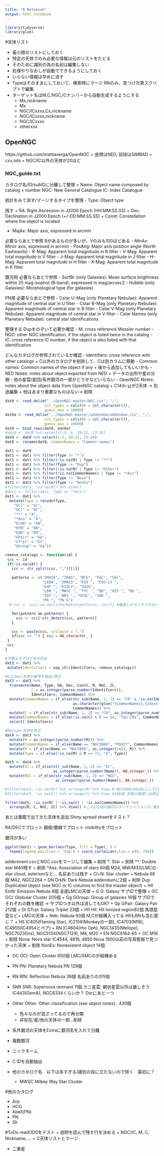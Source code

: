 ```yaml
---
title: "R Notebook"
output: html_notebook
---
```


```r
library(tidyverse)
library(glue)

```

#天体リスト

+ 最小限のリストにしておく
+ 特定の天体でのみ必要な情報は元のリストをたどる
+ そのために識別の為の名前は編集しない
+ 処理やりなおしが自動でできるようにしておく
+ いらない情報は早めに消す
+ Typeはそのままにしておいて、検索時にマージ RNのみ、見つけ次第スクリプトで編集
+ ターゲット名はM,C,NGC,ICナンバーから自動生成するようにする
  + Mx,nickname
  + Mx
  + NGC/ICxxxx,Cx,nickname
  + NGC/ICxxxx,nickname
  + NGC/ICxxxx
  + otherxxx

## OpenNGC
https://github.com/mattiaverga/OpenNGC
+ 座標はNED, 投球はSIMBAD
+ csv,ods
+ NGC/IC以外の天体が20ほど

### NGC_guide.txt

カタログ名/ID/subIDに分離して整理
+ Name: Object name composed by catalog + number
    NGC: New General Catalogue
    IC: Index Catalogue
    
統計をみて消す/マージするタイプを整理
- Type: Object type

残す
+ RA: Right Ascension in J2000 Epoch (HH:MM:SS.SS)
+ Dec: Declination in J2000 Epoch (+/-DD:MM:SS.SS)
+ Const: Constellation where the object is located

- MajAx: Major axis, expressed in arcmin

必要ならあとで参照
Bがあるものが多いが、Vのみも100ほどある
- MinAx: Minor axis, expressed in arcmin
- PosAng: Major axis position angle (North Eastwards)
- B-Mag: Apparent total magnitude in B filter 
- V-Mag: Apparent total magnitude in V filter
- J-Mag: Apparent total magnitude in J filter
- H-Mag: Apparent total magnitude in H filter
- K-Mag: Apparent total magnitude in K filter

銀河用 必要ならあとで参照
- SurfBr (only Galaxies): Mean surface brigthness within 25 mag isophot (B-band), expressed in mag/arcsec2
- Hubble (only Galaxies): Morphological type (for galaxies)

PN用 必要ならあとで参照
- Cstar U-Mag (only Planetary Nebulae): Apparent magnitude of central star in U filter
- Cstar B-Mag (only Planetary Nebulae): Apparent magnitude of central star in B filter
- Cstar V-Mag (only Planetary Nebulae): Apparent magnitude of central star in V filter
- Cstar Names (only Planetary Nebulae): central star identifications

整理する Dupをのぞいて必要か確認
- M: cross reference Messier number
- NGC: other NGC identification, if the object is listed twice in the catalog
- IC: cross reference IC number, if the object is also listed with that identification

どんなカタログが参照されているか確認
- Identifiers: cross reference with other catalogs
    + C以外のカタログを削除して、Cは別カラムに移動
- Common names: Common names of the object if any
    + 後から追加してもいいかも
- NED Notes: notes about object exported from NED
    + データの出所や星の分類・他の星雲/星団/系外銀河の一部かどうかなどいらない
- OpenNGC Notes: notes about the object data from OpenNGC catalog
  + C14(h-χ)が2天体 -> 別途編集
  + 他はあまり重要なものはない-> 削除

```r
dat0 <- read_delim("../OpenNGC-master/NGC.csv", ";", 
                  col_types = cols(RA = col_character()), 
                  guess_max = 10000)
dat0a <- read_delim("../OpenNGC-master/addendum/addendum.csv", ";", 
                  col_types = cols(RA = col_character()), 
                  guess_max = 10000)
dat0 <- bind_rows(dat0, dat0a)
#dat0 <- dat0 %>% select(1:5, 6, 19:21, 23:26)
dat0 <- dat0 %>% select(1:5, 19:21, 23:24)
dat0 <- rename(dat0, CommonNames = "Common names")

dat1 <- dat0
dat1 <- dat1 %>% filter(Type != "*")
dat1 <- dat1 %>% filter(!is.na(M) | Type != "**")
dat1 <- dat1 %>% filter(Type != "Dup")
dat1 <- dat1 %>% filter(!is.na(M) | Type != "Other")
dat1 <- dat1 %>% filter(!is.na(CommonNames) | Type != "*Ass")
dat1 <- dat1 %>% filter(Type != "Nova")
dat1 <- dat1 %>% filter(Type != "NonEx")
#filter(dat1, !is.na(M)) %>% View()
#dat2 <- filter(dat1, Type == "*Ass")
dat1 <- dat1 %>% 
  mutate(Type = recode(Type,
    "GCl" = "GC",
    "OCl" = "OC",
    "**" = "A", 
    "*Ass" = "A",
    "DrkN" = "DN", 
    "RfN" = "RN",
    "EmN" = "EN",
    "GPair" = "Gp",
    "GTrpl" = "Gt",
    "GGroup" = "Gg"))

remove_catalogs <- function(id) {
 ccc <- id
 if(!is.na(id)) {
   ccc <- str_split(ccc, ",")[[1]]

   patterns <- c("2MASX", "IRAS", "MCG", "PGC", "UGC", 
                 "LEDA", "2MASS", "ESO ", "ESO-LV ", 
                 "6dF ", "ESOLV", "SDSS",
                 "LBN ", "MWSC ", "TYC ", "BD", "HIP ", "HD ",
                 "IDS ", "WDS ", "UCAC", "SAO ",
                 "PK ", "PN G")
  # ccc <- ccc[-na.omit(charmatch(patterns, ccc))] #最後しかマッチできない

   for(pattern in patterns) {
     ccc <- ccc[!str_detect(ccc, pattern)]
   }

   ccc <- paste(ccc, collapse = ",")
   if(ccc == "") { ccc = NA_character_ }
 }
 ccc
}

#不要なカタログ名を除去
dat2 <- dat1 %>%
 mutate(Identifiers = map_chr(Identifiers, remove_catalogs))

#Caldwel天体の番号を抽出/修正
dat3 <- dat2 %>% 
  transmute(Name, Type, RA, Dec, Const, M, NGC, IC,
            C = as.integer(parse_number(Identifiers)), 
            Identifiers, CommonNames) %>%
  mutate(CommonNames = if_else(str_sub(Name, 1, 2) == "C0" & !is.na(Identifiers),
                               as.character(glue("{CommonNames},{Identifiers}")), 
                               CommonNames)) %>%
  mutate(C = if_else(str_sub(Name, 1, 2) == "C0", as.integer(parse_number(Name)), C)) %>%
  mutate(CommonNames = if_else(!is.na(C) & C == 64, "Tau CMa", CommonNames)) %>%
  select(-Identifiers)

#Messier天体を修正
dat4 <- dat3 %>%
  mutate(M = as.integer(parse_number(M))) %>%
  mutate(CommonNames = if_else(Name == "NGC5866", "M102?", CommonNames)) %>%
  mutate(M = if_else(Name == "NGC5866", as.integer(102), M)) %>%
  mutate(Type = if_else(!is.na(M) & M == 73, "A", Type))

dat5 <- dat4 %>%
  mutate(IC = if_else(str_sub(Name, 1, 2) == "IC", 
                      as.integer(parse_number(Name)), NA_integer_)) %>%
  mutate(NGC = if_else(str_sub(Name, 1, 3) == "NGC", 
                       as.integer(parse_number(Name)), NA_integer_))

#filter(dat5, !is.na(M)) %>% arrange(M) %>% View # NGC5866をM102として110個
#filter(dat5, !is.na(C)) %>% arrange(C) %>% View #109個 初版の間違いは修正済みなのを確認

filter(dat5, !is.na(M) | !is.na(C) | !is.na(CommonNames)) %>% 
  arrange(M, C, NGC, IC) %>% View() #この273個が最初のターゲットリストか 重複/細分あるけど...
```
あとは書籍で出てきた天体を追加
Shiny spread sheetをテスト？

RA/DECでプロット
銀経/銀緯でプロット
visibilityをプロット

銀河が多い
```r
ggplot(dat1) + geom_bar(aes(Type, fill = Type), ) +
  theme(legend.position = "top") + coord_cartesian(ylim = c(0, 700))

```
addenment.csvとNGC.csvをマージして編集
+ 削除 *: Star
+ 削除 **: Double star M40残す
+ 削除 *Ass: Association of stars  60個 M24, MW/M33/LMCのstar cloud, asterismなど... 名前ありは残す
+ Cl+N: Star cluster + Nebula 66個 M42, NGC2264
+ DN   DrkN: Dark Nebula addendumに2個
+ 削除 Dup: Duplicated object (see NGC or IC columns to find the master object)
+ HII  EmN: Emission Nebula 8個 全部LMCの天体
+ G    G: Galaxy サブIDで整理
+ GC   GCl: Globular Cluster 205個
+ Gg   GGroup: Group of galaxies 16個 サブIDでそれぞれの数を確認 -> サブIDつき以外は消してもOK?
+ Gp   GPair: Galaxy Pair 212個
+ Gt   GTrpl: Galaxy Triplet 23個
+ HII  HII: HII Ionized region82個 馬頭星雲など+ LMCの天体
+ Neb: Nebula  93個 M,Cが結構入ってる HIIもRNも含む感じ？
    + HII IC405(Flaming Star), IC2159(Monkeyの一部), IC4703(M16), IC4955(IC4954とペア)
    + RN  IC4604(rho Oph), NGC1435(Melope), NGC7023(Iris), NGC5134(NGC7129), M8, M20
    + EN  NGC6164-65
    + OC  M16
+ 削除 Nova: Nova star IC4544, 4816, 4850 Nova 1900以前の写真乾板で見つかった天体
+ 削除 NonEx: Nonexistent object 14個

+ OC   OCl: Open Cluster  650個 LMC/SMCのが結構ある
+ PN   PN: Planetary Nebula PN 129個
+ RN   RfN: Reflection Nebula 38個 名前ありのが5個
+ SNR  SNR: Supernova remnant 11個 カニ星雲, 網状星雲以外は厳しそう IC443(GemA), NGC6334くらいか？ Dorにあと一つ
+ Other Other: Other classification (see object notes).. 430個
    + 色々なのが混ざってるので再分類
    + 非存在/星/他の天体の一部...削除




+ 系外銀河の天体をExtraに銀河名を入れて分離
+ 複数銀河

+ ニックネーム
+ C IDを自動抽出
+ 他のカタログ名　以下は多すぎる/識別の役に立たないので除く　最初に？
    + MWSC Milkey Way Star Cluster

#他のカタログ

+ Arp
+ HCG
+ Abell(PN)
+ PN
+ Sh

#ToDo
readODSをテスト
+ 説明を読んで残す行を決める
+ NGC/IC, M, C, Nickname,....
+ C天体リストとマージ

+ 二重星



